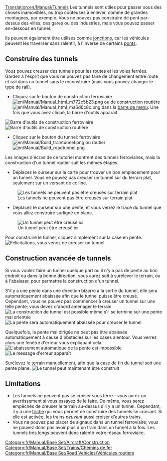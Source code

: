 [[Translation:en/Manual/Tunnels]]
{{fr/Manual/Tutoriel}}
Les tunnels sont utiles pour passer sous des choses inamovibles, ou trop coûteuses à enlever, comme de grandes montagnes, par exemple. Vous ne pouvez pas construire de pont par-dessus des villes, des gares ou des industries, mais vous pouvez passer en-dessous en tunnel.

Ils peuvent également être utilisés comme [[fr/Community/Junctionary/Main Page|jonctions]], car les véhicules peuvent les traverser sans ralentir, à l'inverse de certains [[fr/Manual/Ponts|ponts]].

==Construire des tunnels==
Vous pouvez creuser des tunnels pour les routes et les voies ferrées. Gardez à l'esprit que vous ne pouvez pas faire de changement entre route et rail dans un tunnel sans le reconstruire (mais vous pouvez changer le type de rail).
*Cliquez sur le bouton de construction ferroviaire [[File:en/Manual/Manual html m772c5b23.png]] ou de construction routière [[File:en/Manual/Manual html ma6d6c8c.png]] dans la [[fr/Manual/Interface#la-barre-de-menu|barre de menu]]. Une fois que vous avez cliqué, la barre d'outils apparaît.
[[File:en/Manual/Railroad Construction.png|none|frame|Barre d'outils de construction ferroviaire]]
[[File:en/Manual/Road constructionnew.png|none|frame|Barre d'outils de construction routière]]

*Cliquez sur le bouton du tunnel: ferroviaire [[File:en/Manual/Build traintunnel.png]] ou routier [[File:en/Manual/Build roadtunnel.png]]

Les images d'écran de ce tutoriel montrent des tunnels ferroviaires, mais la construction d'un tunnel routier suit les mêmes étapes.

*Déplacez le curseur sur la carte pour trouver un bon emplacement pour un tunnel. Vous ne pouvez pas creuser un tunnel sur du terrain plat, seulement sur un versant de colline.
[[File:en/Manual/Tunnel try.png|none|frame|Les tunnels ne peuvent pas être creusés sur terrain plat]]

*Déplacez le curseur sur une pente, et vous verrez le tracé du tunnel que vous allez construire surligné en blanc.
[[File:en/Manual/Tunnel prepare first.png|none|frame|Un tunnel peut être creusé ici]]

Pour construire le tunnel, cliquez simplement sur la case en pente.
[[File:en/Manual/Tunnel built first.png|none|frame|Félicitations, vous venez de creuser un tunnel]]

==Construction avancée de tunnels==
Si vous voulez faire un tunnel quelque part où il n'y a pas de pente au bon endroit ou dans la bonne direction, vous aurez soit à surélever le terrain, ou à l'abaisser, pour permettre la construction d'un tunnel.

S'il y a une pente dans une direction bizarre à la sortie du tunnel, elle sera automatiquement abaissée afin que le tunnel puisse être creusé. Cependant, vous ne pouvez pas commencer à creuser un tunnel sur une telle pente; vous devez d'abord aménager le terrain.
[[File:en/Manual/Tunnel prepare second.png|none|frame|La construction de tunnel est possible même s'il se termine sur une pente mal orientée]]
[[File:en/Manual/Tunnel built second.png|none|frame|La pente sera automatiquement abaissée pour creuser le tunnel]]

Quelquefois, la pente mal dirigée ne peut pas être abaissée automatiquement à cause d'obstacles sur les cases alentour. Vous verrez alors une fenêtre d'erreur vous expliquant cela.
[[File:en/Manual/Tunnel terraform third.png|none|frame|L'abaissement automatique de la pente est impossible]]
[[File:en/Manual/Tunnel error third.png|none|frame|Le message d'erreur apparaît]]

Surélevez le terrain manuellement, afin que la case de fin du tunnel soit une pente plane.
[[File:en/Manual/Tunnel prepare third.png|none|frame|Le tunnel peut maintenant être construit]]

==Limitations==
* Les tunnels ne peuvent pas se croiser sous terre - vous aurez un avertissement si vous essayez de le faire. De même, vous serez empêchés de creuser le terrain au-dessus s'il y a un tunnel. Cependant, il y a une [[fr/Archive/Manual/Croisement de tunnels|triche]] qui vous permet de construire des tunnels se croisant. Si elle est activée, les trains ''peuvent'' aussi croiser d'autres trains.
* Vous ne pouvez pas placer de signaux dans un tunnel ferroviaire; vous ne pouvez donc pas avoir plus d'un train dans un tunnel à la fois. Les tunnels très longs peuvent donc ralentir votre réseau ferroviaire.

[[Category:fr/Manual/Base Set/Aircraft/Construction]]
[[Category:fr/Manual/Base Set/Trains/Chemins de fer]]
[[Category:fr/Manual/Base Set/Road Vehicles/Véhicules routiers]]